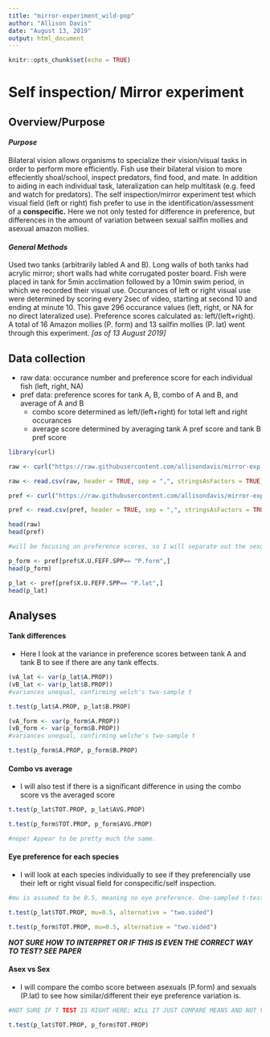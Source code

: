 ```yaml
---
title: "mirror-experiment_wild-pop"
author: "Allison Davis"
date: "August 13, 2019"
output: html_document
---
```


```r
knitr::opts_chunk$set(echo = TRUE)
```

# Self inspection/ Mirror experiment

## Overview/Purpose
#### *Purpose*
  Bilateral vision allows organisms to specialize their vision/visual tasks in order to perform more efficiently. Fish use their bilateral vision to more effeciently shoal/school, inspect predators, find food, and mate. In addition to aiding in each individual task, lateralization can help multitask (e.g. feed and watch for predators). 
  The self inspection/mirror experiment test which visual field (left or right) fish prefer to use in the identification/assessment of a **conspecific.** Here we not only tested for difference in preference, but differences in the amount of variation between sexual sailfin mollies and asexual amazon mollies.

#### *General Methods*
  Used two tanks (arbitrarily labled A and B). Long walls of both tanks had acrylic mirror; short walls had white corrugated poster board. Fish were placed in tank for 5min acclimation followed by a 10min swim period, in which we recorded their visual use. 
  Occurances of left or right visual use were determined by scoring every 2sec of video, starting at second 10 and ending at minute 10. This gave 296 occurance values (left, right, or NA for no direct lateralized use). Preference scores calculated as: left/(left+right). 
  A total of 16 Amazon mollies (P. form) and 13 sailfin mollies (P. lat) went through this experiment. *[as of 13 August 2019]*

## Data collection

  * raw data: occurance number and preference score for each individual fish (left, right, NA)
  * pref data: preference scores for tank A, B, combo of A and B, and average of A and B
      - combo score determined as left/(left+right) for total left and right occurances
      - average score determined by averaging tank A pref score and tank B pref score

```r
library(curl)

raw <- curl("https://raw.githubusercontent.com/allisondavis/mirror-exp_wild-pop/master/adavis_mirror-exp_wild-pop_raw.csv")

raw <- read.csv(raw, header = TRUE, sep = ",", stringsAsFactors = TRUE)

pref <- curl("https://raw.githubusercontent.com/allisondavis/mirror-exp_wild-pop/master/adavis_mirror-exp_wild-pop_pref-scores.csv")

pref <- read.csv(pref, header = TRUE, sep = ",", stringsAsFactors = TRUE)

head(raw)
head(pref)

#will be focusing on preference scores, so I will separate out the sexual vs asexual only in pref

p_form <- pref[pref$X.U.FEFF.SPP== "P.form",]
head(p_form)

p_lat <- pref[pref$X.U.FEFF.SPP== "P.lat",]
head(p_lat)


```

## Analyses

#### Tank differences

  * Here I look at the variance in preference scores between tank A and tank B to see if there are any tank effects. 
  
```r
(vA_lat <- var(p_lat$A.PROP))
(vB_lat <- var(p_lat$B.PROP))
#variances unequal, confirming welch's two-sample t

t.test(p_lat$A.PROP, p_lat$B.PROP)

(vA_form <- var(p_form$A.PROP))
(vB_form <- var(p_form$B.PROP))
#variances unequal, confirming welche's two-sample t

t.test(p_form$A.PROP, p_form$B.PROP)
```

#### Combo vs average
  * I will also test if there is a significant difference in using the combo score vs the averaged score

```r

t.test(p_lat$TOT.PROP, p_lat$AVG.PROP)

t.test(p_form$TOT.PROP, p_form$AVG.PROP)

#nope! Appear to be pretty much the same. 

```

#### Eye preference for each species
  * I will look at each species individually to see if they preferencially use their left or right visual field for conspecific/self inspection.

```r
#mu is assumed to be 0.5, meaning no eye preference. One-sampled t-test will determine significant deviation from this mean.

t.test(p_lat$TOT.PROP, mu=0.5, alternative = "two.sided")

t.test(p_form$TOT.PROP, mu=0.5, alternative = "two.sided")

```
***NOT SURE HOW TO INTERPRET OR IF THIS IS EVEN THE CORRECT WAY TO TEST? SEE PAPER***

#### Asex vs Sex
  * I will compare the combo score between asexuals (P.form) and sexuals (P.lat) to see how similar/different their eye preference variation is. 

```r
#NOT SURE IF T TEST IS RIGHT HERE; WILL IT JUST COMPARE MEANS AND NOT VARIANCES?

t.test(p_lat$TOT.PROP, p_form$TOT.PROP)

```
  